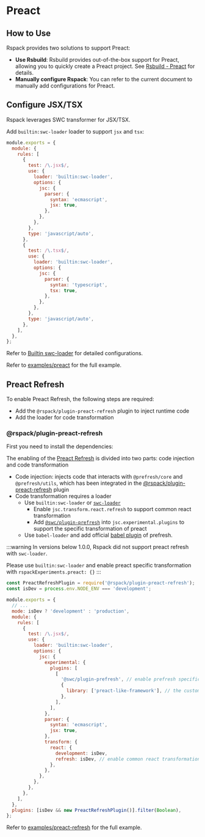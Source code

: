 
# Preact

## How to Use

Rspack provides two solutions to support Preact:

- **Use Rsbuild**: Rsbuild provides out-of-the-box support for Preact, allowing you to quickly create a Preact project. See [Rsbuild - Preact](https://rsbuild.dev/guide/framework/preact) for details.
- **Manually configure Rspack**: You can refer to the current document to manually add configurations for Preact.

## Configure JSX/TSX

Rspack leverages SWC transformer for JSX/TSX.

Add `builtin:swc-loader` loader to support `jsx` and `tsx`:

```js title=rspack.config.js
module.exports = {
  module: {
    rules: [
      {
        test: /\.jsx$/,
        use: {
          loader: 'builtin:swc-loader',
          options: {
            jsc: {
              parser: {
                syntax: 'ecmascript',
                jsx: true,
              },
            },
          },
        },
        type: 'javascript/auto',
      },
      {
        test: /\.tsx$/,
        use: {
          loader: 'builtin:swc-loader',
          options: {
            jsc: {
              parser: {
                syntax: 'typescript',
                tsx: true,
              },
            },
          },
        },
        type: 'javascript/auto',
      },
    ],
  },
};
```

Refer to [Builtin swc-loader](guide/features/builtin-swc-loader) for detailed configurations.

Refer to [examples/preact](https://github.com/rspack-contrib/rspack-examples/blob/main/rspack/preact/rspack.config.js) for the full example.

## Preact Refresh

To enable Preact Refresh, the following steps are required:

- Add the `@rspack/plugin-preact-refresh` plugin to inject runtime code
- Add the loader for code transformation

### @rspack/plugin-preact-refresh

First you need to install the dependencies:

<PackageManagerTabs command="add @rspack/plugin-preact-refresh @prefresh/core @prefresh/utils -D" />

The enabling of the [Preact Refresh](https://github.com/preactjs/prefresh) is divided into two parts: code injection and code transformation

- Code injection: injects code that interacts with `@prefresh/core` and `@prefresh/utils`, which has been integrated in the [@rspack/plugin-preact-refresh](https://github.com/rspack-contrib/rspack-plugin-preact-refresh) plugin
- Code transformation requires a loader
  - Use `builtin:swc-loader` or [`swc-loader`](https://swc.rs/docs/usage/swc-loader)
    - Enable `jsc.transform.react.refresh` to support common react transformation
    - Add [`@swc/plugin-prefresh`](https://github.com/swc-project/plugins/tree/main/packages/prefresh) into `jsc.experimental.plugins` to support the specific transformation of preact
  - Use `babel-loader` and add official [babel plugin](https://github.com/preactjs/prefresh/tree/main/packages/babel) of prefresh.

:::warning
In versions below 1.0.0, Rspack did not support preact refresh with `swc-loader`.

Please use `builtin:swc-loader` and enable preact specific transformation with `rspackExperiments.preact: {}`
:::

```js title=rspack.config.js
const PreactRefreshPlugin = require('@rspack/plugin-preact-refresh');
const isDev = process.env.NODE_ENV === 'development';

module.exports = {
  // ...
  mode: isDev ? 'development' : 'production',
  module: {
    rules: [
      {
        test: /\.jsx$/,
        use: {
          loader: 'builtin:swc-loader',
          options: {
            jsc: {
              experimental: {
                plugins: [
                  [
                    '@swc/plugin-prefresh', // enable prefresh specific transformation
                    {
                      library: ['preact-like-framework'], // the customizable preact name, default is `["preact", "preact/compat", "react"]`
                    },
                  ],
                ],
              },
              parser: {
                syntax: 'ecmascript',
                jsx: true,
              },
              transform: {
                react: {
                  development: isDev,
                  refresh: isDev, // enable common react transformation
                },
              },
            },
          },
        },
      },
    ],
  },
  plugins: [isDev && new PreactRefreshPlugin()].filter(Boolean),
};
```

Refer to [examples/preact-refresh](https://github.com/rspack-contrib/rspack-examples/blob/main/rspack/preact-refresh/rspack.config.js) for the full example.
